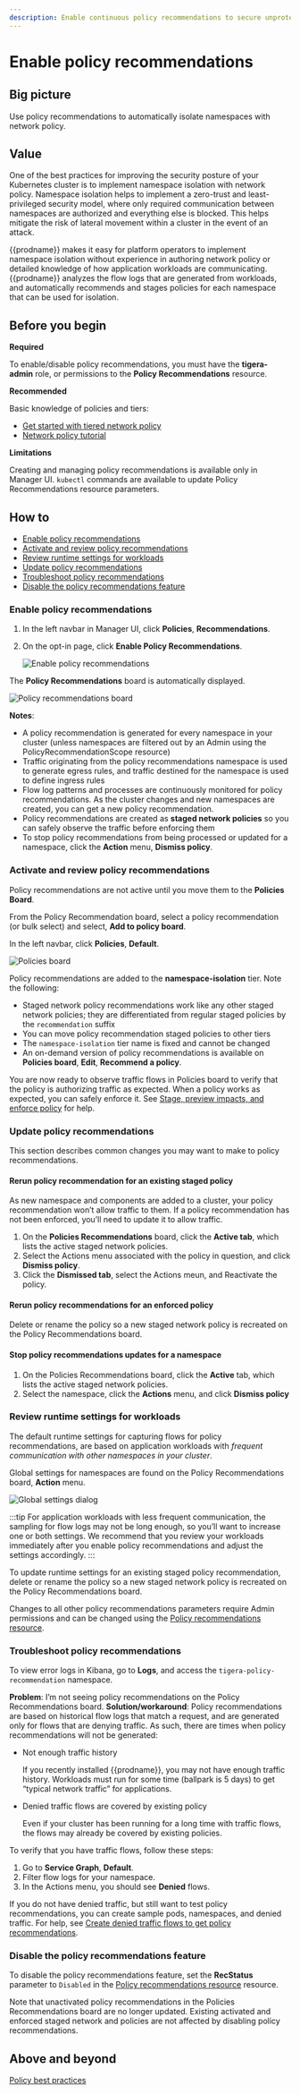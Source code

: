 ```yaml
---
description: Enable continuous policy recommendations to secure unprotected namespaces or workloads.
---
```


# Enable policy recommendations

## Big picture

Use policy recommendations to automatically isolate namespaces with network policy.

## Value

One of the best practices for improving the security posture of your Kubernetes cluster is to implement namespace isolation with network policy. Namespace isolation helps to implement a zero-trust and least-privileged security model, where only required communication between namespaces are authorized and everything else is blocked. This helps mitigate the risk of lateral movement within a cluster in the event of an attack.

{{prodname}} makes it easy for platform operators to implement namespace isolation without experience in authoring network policy or detailed knowledge of how application workloads are communicating. {{prodname}} analyzes the flow logs that are generated from workloads, and automatically recommends and stages policies for each namespace that can be used for isolation.

## Before you begin

**Required**

To enable/disable policy recommendations, you must have the **tigera-admin** role, or permissions to the **Policy Recommendations** resource. 

**Recommended**

Basic knowledge of policies and tiers:
- [Get started with tiered network policy](../network-policy/policy-tiers/tiered-policy)
- [Network policy tutorial](../network-policy/policy-tiers/policy-tutorial-ui)

**Limitations**

Creating and managing policy recommendations is available only in Manager UI. `kubectl` commands are available to update Policy Recommendations resource parameters.

## How to

- [Enable policy recommendations](#enable-policy-recommendations)
- [Activate and review policy recommendations](#activate-and-review-policy-recommendations) 
- [Review runtime settings for workloads](#review-runtime-settings-for-workloads) 
- [Update policy recommendations](#manage-policy-recommendations)
- [Troubleshoot policy recommendations](#troubleshoot-policy-recommendations)
- [Disable the policy recommendations feature](#disable-the-policy-recommendations-feature)

### Enable policy recommendations

1. In the left navbar in Manager UI, click **Policies**, **Recommendations**.
1. On the opt-in page, click **Enable Policy Recommendations**.

   ![Enable policy recommendations](/img/calico-enterprise/enable-policy-recommendations.png)

The **Policy Recommendations** board is automatically displayed. 

![Policy recommendations board](/img/calico-enterprise/policy-recommendations-board.png)

**Notes**:
- A policy recommendation is generated for every namespace in your cluster (unless namespaces are filtered out by an Admin using the PolicyRecommendationScope resource)
- Traffic originating from the policy recommendations namespace is used to generate egress rules, and traffic destined for the namespace is used to define ingress rules
- Flow log patterns and processes are continuously monitored for policy recommendations. As the cluster changes and new namespaces are created, you can get a new policy recommendation. 
- Policy recommendations are created as **staged network policies** so you can safely observe the traffic before enforcing them
- To stop policy recommendations from being processed or updated for a namespace, click the **Action** menu, **Dismiss policy**. 

### Activate and review policy recommendations

Policy recommendations are not active until you move them to the **Policies Board**. 

From the Policy Recommendation board, select a policy recommendation (or bulk select) and select, **Add to policy board**.  

In the left navbar, click **Policies**, **Default**.

![Policies board](/img/calico-enterprise/policy-recommendations-tier.png)

Policy recommendations are added to the **namespace-isolation** tier. Note the following:

- Staged network policy recommendations work like any other staged network policies; they are differentiated from regular staged policies by the `recommendation` suffix
- You can move policy recommendation staged policies to other tiers
- The `namespace-isolation` tier name is fixed and cannot be changed
- An on-demand version of policy recommendations is available on **Policies board**, **Edit**, **Recommend a policy**.

You are now ready to observe traffic flows in Policies board to verify that the policy is authorizing traffic as expected. When a policy works as expected, you can safely enforce it. See [Stage, preview impacts, and enforce policy](staged-network-policies.mdx) for help. 

### Update policy recommendations

This section describes common changes you may want to make to policy recommendations.

#### Rerun policy recommendation for an existing staged policy

As new namespace and components are added to a cluster, your policy recommendation won’t allow traffic to them. If a policy recommendation has not been enforced, you’ll need to update it to allow traffic.

1. On the **Policies Recommendations** board, click the **Active tab**, which lists the active staged network policies. 
1. Select the Actions menu associated with the policy in question, and click **Dismiss policy**. 
1. Click the **Dismissed tab**, select the Actions meun, and Reactivate the policy.

#### Rerun policy recommendations for an enforced policy

Delete or rename the policy so a new staged network policy is recreated on the Policy Recommendations board.

#### Stop policy recommendations updates for a namespace

1. On the Policies Recommendations board, click the **Active** tab, which lists the active staged network policies.
1. Select the namespace, click the **Actions** menu, and click **Dismiss policy**

### Review runtime settings for workloads 

The default runtime settings for capturing flows for policy recommendations, are based on application workloads with *frequent communication with other namespaces in your cluster*. 

Global settings for namespaces are found on the Policy Recommendations board, **Action** menu. 

![Global settings dialog](/img/calico-enterprise/global-settings.png)

:::tip
For application workloads with less frequent communication, the sampling for flow logs may not be long enough, so you’ll want to increase one or both settings. We recommend that you review your workloads immediately after you enable policy recommendations and adjust the settings accordingly. 
:::

To update runtime settings for an existing staged policy recommendation, delete or rename the policy so a new staged network policy is recreated on the Policy Recommendations board.

Changes to all other policy recommendations parameters require Admin permissions and can be changed using the [Policy recommendations resource](../reference/resources/stagednetworkpolicy).

### Troubleshoot policy recommendations

To view error logs in Kibana, go to **Logs**, and access the `tigera-policy-recommendation` namespace.

**Problem**: I’m not seeing policy recommendations on the Policy Recommendations board.
**Solution/workaround**: Policy recommendations are based on historical flow logs that match a request, and are generated only for flows that are denying traffic. As such, there are times when policy recommendations will not be generated:

- Not enough traffic history 

   If you recently installed {{prodname}}, you may not have enough traffic history. Workloads must run for some time (ballpark is 5 days) to get “typical network traffic” for applications.

- Denied traffic flows are covered by existing policy

   Even if your cluster has been running for a long time with traffic flows, the flows may already be covered by existing policies. 

To verify that you have traffic flows, follow these steps:

1. Go to **Service Graph**, **Default**.
1. Filter flow logs for your namespace.
1. In the Actions menu, you should see **Denied** flows.

If you do not have denied traffic, but still want to test policy recommendations, you can create sample pods, namespaces, and denied traffic. For help, see [Create denied traffic flows to get policy recommendations](../network-policy/denied-traffic-flows). 

### Disable the policy recommendations feature

To disable the policy recommendations feature, set the **RecStatus** parameter to `Disabled` in the [Policy recommendations resource](../reference/resources/stagednetworkpolicy) resource.

Note that unactivated policy recommendations in the Policies Recommendations board are no longer updated. Existing activated and enforced staged network and policies are not affected by disabling policy recommendations. 
   
## Above and beyond

[Policy best practices](../network-policy/policy-best-practices)